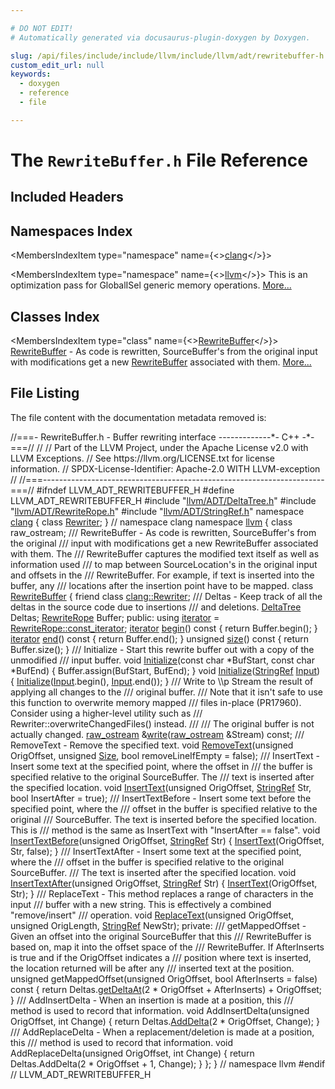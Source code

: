 ```yaml
---

# DO NOT EDIT!
# Automatically generated via docusaurus-plugin-doxygen by Doxygen.

slug: /api/files/include/include/llvm/include/llvm/adt/rewritebuffer-h
custom_edit_url: null
keywords:
  - doxygen
  - reference
  - file

---
```





# The `RewriteBuffer.h` File Reference

<DoxygenPage pluginConfig={pluginConfig}>



## Included Headers

<IncludesList>
<IncludesListItem
  filePath="llvm/ADT/DeltaTree.h"
  permalink="/docs/api/files/include/include/llvm/include/llvm/adt/deltatree-h"
  isLocal="true" />
<IncludesListItem
  filePath="llvm/ADT/RewriteRope.h"
  permalink="/docs/api/files/include/include/llvm/include/llvm/adt/rewriterope-h"
  isLocal="true" />
<IncludesListItem
  filePath="llvm/ADT/StringRef.h"
  permalink="/docs/api/files/include/include/llvm/include/llvm/adt/stringref-h"
  isLocal="true" />
</IncludesList>

## Namespaces Index

<MembersIndex>

<MembersIndexItem
  type="namespace"
  name={<><a href="/docs/api/namespaces/clang">clang</a></>}>
</MembersIndexItem>

<MembersIndexItem
  type="namespace"
  name={<><a href="/docs/api/namespaces/llvm">llvm</a></>}>
This is an optimization pass for GlobalISel generic memory operations. <a href="/docs/api/namespaces/llvm/#details">More...</a>
</MembersIndexItem>

</MembersIndex>

## Classes Index

<MembersIndex>

<MembersIndexItem
  type="class"
  name={<><a href="/docs/api/classes/llvm/rewritebuffer">RewriteBuffer</a></>}>
<a href="/docs/api/classes/llvm/rewritebuffer">RewriteBuffer</a> - As code is rewritten, SourceBuffer&#39;s from the original input with modifications get a new <a href="/docs/api/classes/llvm/rewritebuffer">RewriteBuffer</a> associated with them. <a href="/docs/api/classes/llvm/rewritebuffer/#details">More...</a>
</MembersIndexItem>

</MembersIndex>


## File Listing

The file content with the documentation metadata removed is:

<ProgramListing>

<Link id="l00001" /><CodeLine lineNumber="1"><Highlight kind="comment">//===- RewriteBuffer.h - Buffer rewriting interface -------------&#42;- C++ -&#42;-===//</Highlight><Highlight kind="normal"></Highlight></CodeLine>
<Link id="l00002" /><CodeLine lineNumber="2"><Highlight kind="normal"></Highlight><Highlight kind="comment">//</Highlight><Highlight kind="normal"></Highlight></CodeLine>
<Link id="l00003" /><CodeLine lineNumber="3"><Highlight kind="normal"></Highlight><Highlight kind="comment">// Part of the LLVM Project, under the Apache License v2.0 with LLVM Exceptions.</Highlight><Highlight kind="normal"></Highlight></CodeLine>
<Link id="l00004" /><CodeLine lineNumber="4"><Highlight kind="normal"></Highlight><Highlight kind="comment">// See https://llvm.org/LICENSE.txt for license information.</Highlight><Highlight kind="normal"></Highlight></CodeLine>
<Link id="l00005" /><CodeLine lineNumber="5"><Highlight kind="normal"></Highlight><Highlight kind="comment">// SPDX-License-Identifier: Apache-2.0 WITH LLVM-exception</Highlight><Highlight kind="normal"></Highlight></CodeLine>
<Link id="l00006" /><CodeLine lineNumber="6"><Highlight kind="normal"></Highlight><Highlight kind="comment">//</Highlight><Highlight kind="normal"></Highlight></CodeLine>
<Link id="l00007" /><CodeLine lineNumber="7"><Highlight kind="normal"></Highlight><Highlight kind="comment">//===----------------------------------------------------------------------===//</Highlight><Highlight kind="normal"></Highlight></CodeLine>
<Link id="l00008" /><CodeLine lineNumber="8"><Highlight kind="normal"></Highlight></CodeLine>
<Link id="l00009" /><CodeLine lineNumber="9"><Highlight kind="normal"></Highlight><Highlight kind="preprocessor">#ifndef LLVM&#95;ADT&#95;REWRITEBUFFER&#95;H</Highlight><Highlight kind="normal"></Highlight></CodeLine>
<Link id="l00010" /><CodeLine lineNumber="10"><Highlight kind="normal"></Highlight><Highlight kind="preprocessor">#define LLVM&#95;ADT&#95;REWRITEBUFFER&#95;H</Highlight><Highlight kind="normal"></Highlight></CodeLine>
<Link id="l00011" /><CodeLine lineNumber="11"><Highlight kind="normal"></Highlight></CodeLine>
<Link id="l00012" /><CodeLine lineNumber="12"><Highlight kind="normal"></Highlight><Highlight kind="preprocessor">#include &quot;<a href="/docs/api/files/include/include/llvm/include/llvm/adt/deltatree-h">llvm/ADT/DeltaTree.h</a>&quot;</Highlight><Highlight kind="normal"></Highlight></CodeLine>
<Link id="l00013" /><CodeLine lineNumber="13"><Highlight kind="normal"></Highlight><Highlight kind="preprocessor">#include &quot;<a href="/docs/api/files/include/include/llvm/include/llvm/adt/rewriterope-h">llvm/ADT/RewriteRope.h</a>&quot;</Highlight><Highlight kind="normal"></Highlight></CodeLine>
<Link id="l00014" /><CodeLine lineNumber="14"><Highlight kind="normal"></Highlight><Highlight kind="preprocessor">#include &quot;<a href="/docs/api/files/include/include/llvm/include/llvm/adt/stringref-h">llvm/ADT/StringRef.h</a>&quot;</Highlight><Highlight kind="normal"></Highlight></CodeLine>
<Link id="l00015" /><CodeLine lineNumber="15"><Highlight kind="normal"></Highlight></CodeLine>
<Link id="l00016" /><CodeLine lineNumber="16" lineLink="/docs/api/namespaces/clang"><Highlight kind="normal"></Highlight><Highlight kind="keyword">namespace </Highlight><Highlight kind="normal"><a href="/docs/api/namespaces/clang">clang</a> &#123;</Highlight></CodeLine>
<Link id="l00017" /><CodeLine lineNumber="17"><Highlight kind="normal"></Highlight><Highlight kind="keyword">class </Highlight><Highlight kind="normal"><a href="/docs/api/files/lib/lib/codegen/virtregmap-cpp/#a1ad52109a2ff430460c8776286b97b2e">Rewriter</a>;</Highlight></CodeLine>
<Link id="l00018" /><CodeLine lineNumber="18"><Highlight kind="normal">&#125; </Highlight><Highlight kind="comment">// namespace clang</Highlight><Highlight kind="normal"></Highlight></CodeLine>
<Link id="l00019" /><CodeLine lineNumber="19"><Highlight kind="normal"></Highlight></CodeLine>
<Link id="l00020" /><CodeLine lineNumber="20"><Highlight kind="normal"></Highlight><Highlight kind="keyword">namespace </Highlight><Highlight kind="normal"><a href="/docs/api/namespaces/llvm">llvm</a> &#123;</Highlight></CodeLine>
<Link id="l00021" /><CodeLine lineNumber="21"><Highlight kind="normal"></Highlight></CodeLine>
<Link id="l00022" /><CodeLine lineNumber="22"><Highlight kind="normal"></Highlight><Highlight kind="keyword">class </Highlight><Highlight kind="normal">raw&#95;ostream;</Highlight></CodeLine>
<Link id="l00023" /><CodeLine lineNumber="23"><Highlight kind="normal"></Highlight><Highlight kind="comment"></Highlight></CodeLine>
<Link id="l00024" /><CodeLine lineNumber="24"><Highlight kind="comment">/// RewriteBuffer - As code is rewritten, SourceBuffer&#39;s from the original</Highlight></CodeLine>
<Link id="l00025" /><CodeLine lineNumber="25"><Highlight kind="comment">/// input with modifications get a new RewriteBuffer associated with them.  The</Highlight></CodeLine>
<Link id="l00026" /><CodeLine lineNumber="26"><Highlight kind="comment">/// RewriteBuffer captures the modified text itself as well as information used</Highlight></CodeLine>
<Link id="l00027" /><CodeLine lineNumber="27"><Highlight kind="comment">/// to map between SourceLocation&#39;s in the original input and offsets in the</Highlight></CodeLine>
<Link id="l00028" /><CodeLine lineNumber="28"><Highlight kind="comment">/// RewriteBuffer.  For example, if text is inserted into the buffer, any</Highlight></CodeLine>
<Link id="l00029" /><CodeLine lineNumber="29"><Highlight kind="comment">/// locations after the insertion point have to be mapped.</Highlight><Highlight kind="normal"></Highlight></CodeLine>
<Link id="l00030" /><CodeLine lineNumber="30" lineLink="/docs/api/classes/llvm/rewritebuffer"><Highlight kind="normal"></Highlight><Highlight kind="keyword">class </Highlight><Highlight kind="normal"><a href="/docs/api/classes/llvm/rewritebuffer">RewriteBuffer</a> &#123;</Highlight></CodeLine>
<Link id="l00031" /><CodeLine lineNumber="31" lineLink="/docs/api/classes/llvm/rewritebuffer/#a6858b60c9b365d29f2cea3e024bf8e62"><Highlight kind="normal">  </Highlight><Highlight kind="keyword">friend</Highlight><Highlight kind="normal"> </Highlight><Highlight kind="keyword">class </Highlight><Highlight kind="normal"><a href="/docs/api/classes/llvm/rewritebuffer/#a6858b60c9b365d29f2cea3e024bf8e62">clang::Rewriter</a>;</Highlight></CodeLine>
<Link id="l00032" /><CodeLine lineNumber="32"><Highlight kind="normal"></Highlight><Highlight kind="comment"></Highlight></CodeLine>
<Link id="l00033" /><CodeLine lineNumber="33"><Highlight kind="comment">  /// Deltas - Keep track of all the deltas in the source code due to insertions</Highlight></CodeLine>
<Link id="l00034" /><CodeLine lineNumber="34"><Highlight kind="comment">  /// and deletions.</Highlight><Highlight kind="normal"></Highlight></CodeLine>
<Link id="l00035" /><CodeLine lineNumber="35"><Highlight kind="normal">  <a href="/docs/api/classes/llvm/deltatree">DeltaTree</a> Deltas;</Highlight></CodeLine>
<Link id="l00036" /><CodeLine lineNumber="36"><Highlight kind="normal"></Highlight></CodeLine>
<Link id="l00037" /><CodeLine lineNumber="37"><Highlight kind="normal">  <a href="/docs/api/classes/llvm/rewriterope">RewriteRope</a> Buffer;</Highlight></CodeLine>
<Link id="l00038" /><CodeLine lineNumber="38"><Highlight kind="normal"></Highlight></CodeLine>
<Link id="l00039" /><CodeLine lineNumber="39"><Highlight kind="normal"></Highlight><Highlight kind="keyword">public</Highlight><Highlight kind="normal">:</Highlight></CodeLine>
<Link id="l00040" /><CodeLine lineNumber="40" lineLink="/docs/api/classes/llvm/rewritebuffer/#ab672c063a54889c173d84d3ef5e40942"><Highlight kind="normal">  </Highlight><Highlight kind="keyword">using </Highlight><Highlight kind="normal"><a href="/docs/api/classes/llvm/rewritebuffer/#ab672c063a54889c173d84d3ef5e40942">iterator</a> = <a href="/docs/api/classes/llvm/rewriterope/#aae0632a23e919ec6285c0cd7e7839ce5">RewriteRope::const&#95;iterator</a>;</Highlight></CodeLine>
<Link id="l00041" /><CodeLine lineNumber="41"><Highlight kind="normal"></Highlight></CodeLine>
<Link id="l00042" /><CodeLine lineNumber="42" lineLink="/docs/api/classes/llvm/rewritebuffer/#a856895feec13424f426516cba22ec8df"><Highlight kind="normal">  <a href="/docs/api/classes/llvm/rewritebuffer/#ab672c063a54889c173d84d3ef5e40942">iterator</a> <a href="/docs/api/classes/llvm/rewritebuffer/#a856895feec13424f426516cba22ec8df">begin</a>()</Highlight><Highlight kind="keyword"> const </Highlight><Highlight kind="normal">&#123; </Highlight><Highlight kind="keywordflow">return</Highlight><Highlight kind="normal"> Buffer.begin(); &#125;</Highlight></CodeLine>
<Link id="l00043" /><CodeLine lineNumber="43" lineLink="/docs/api/classes/llvm/rewritebuffer/#a0f93f5b96aae17e8e801734dd13f3ea6"><Highlight kind="normal">  <a href="/docs/api/classes/llvm/rewritebuffer/#ab672c063a54889c173d84d3ef5e40942">iterator</a> <a href="/docs/api/classes/llvm/rewritebuffer/#a0f93f5b96aae17e8e801734dd13f3ea6">end</a>()</Highlight><Highlight kind="keyword"> const </Highlight><Highlight kind="normal">&#123; </Highlight><Highlight kind="keywordflow">return</Highlight><Highlight kind="normal"> Buffer.end(); &#125;</Highlight></CodeLine>
<Link id="l00044" /><CodeLine lineNumber="44" lineLink="/docs/api/classes/llvm/rewritebuffer/#a4b6a74c2bda71f4a5184e57239c3bda4"><Highlight kind="normal">  </Highlight><Highlight kind="keywordtype">unsigned</Highlight><Highlight kind="normal"> <a href="/docs/api/classes/llvm/rewritebuffer/#a4b6a74c2bda71f4a5184e57239c3bda4">size</a>()</Highlight><Highlight kind="keyword"> const </Highlight><Highlight kind="normal">&#123; </Highlight><Highlight kind="keywordflow">return</Highlight><Highlight kind="normal"> Buffer.size(); &#125;</Highlight></CodeLine>
<Link id="l00045" /><CodeLine lineNumber="45"><Highlight kind="normal"></Highlight><Highlight kind="comment"></Highlight></CodeLine>
<Link id="l00046" /><CodeLine lineNumber="46"><Highlight kind="comment">  /// Initialize - Start this rewrite buffer out with a copy of the unmodified</Highlight></CodeLine>
<Link id="l00047" /><CodeLine lineNumber="47"><Highlight kind="comment">  /// input buffer.</Highlight><Highlight kind="normal"></Highlight></CodeLine>
<Link id="l00048" /><CodeLine lineNumber="48" lineLink="/docs/api/classes/llvm/rewritebuffer/#aad911b0b688a9a92ea8ef85f80cfa9c1"><Highlight kind="normal">  </Highlight><Highlight kind="keywordtype">void</Highlight><Highlight kind="normal"> <a href="/docs/api/classes/llvm/rewritebuffer/#aad911b0b688a9a92ea8ef85f80cfa9c1">Initialize</a>(</Highlight><Highlight kind="keyword">const</Highlight><Highlight kind="normal"> </Highlight><Highlight kind="keywordtype">char</Highlight><Highlight kind="normal"> &#42;BufStart, </Highlight><Highlight kind="keyword">const</Highlight><Highlight kind="normal"> </Highlight><Highlight kind="keywordtype">char</Highlight><Highlight kind="normal"> &#42;BufEnd) &#123;</Highlight></CodeLine>
<Link id="l00049" /><CodeLine lineNumber="49"><Highlight kind="normal">    Buffer.assign(BufStart, BufEnd);</Highlight></CodeLine>
<Link id="l00050" /><CodeLine lineNumber="50"><Highlight kind="normal">  &#125;</Highlight></CodeLine>
<Link id="l00051" /><CodeLine lineNumber="51" lineLink="/docs/api/classes/llvm/rewritebuffer/#acc1e891f99ade3d225acd7c67cb41522"><Highlight kind="normal">  </Highlight><Highlight kind="keywordtype">void</Highlight><Highlight kind="normal"> <a href="/docs/api/classes/llvm/rewritebuffer/#acc1e891f99ade3d225acd7c67cb41522">Initialize</a>(<a href="/docs/api/classes/llvm/stringref">StringRef</a> <a href="/docs/api/classes/input">Input</a>) &#123; <a href="/docs/api/classes/llvm/rewritebuffer/#acc1e891f99ade3d225acd7c67cb41522">Initialize</a>(<a href="/docs/api/classes/input">Input</a>.begin(), <a href="/docs/api/classes/input">Input</a>.end()); &#125;</Highlight></CodeLine>
<Link id="l00052" /><CodeLine lineNumber="52"><Highlight kind="normal"></Highlight><Highlight kind="comment"></Highlight></CodeLine>
<Link id="l00053" /><CodeLine lineNumber="53"><Highlight kind="comment">  /// Write to \\p Stream the result of applying all changes to the</Highlight></CodeLine>
<Link id="l00054" /><CodeLine lineNumber="54"><Highlight kind="comment">  /// original buffer.</Highlight></CodeLine>
<Link id="l00055" /><CodeLine lineNumber="55"><Highlight kind="comment">  /// Note that it isn&#39;t safe to use this function to overwrite memory mapped</Highlight></CodeLine>
<Link id="l00056" /><CodeLine lineNumber="56"><Highlight kind="comment">  /// files in-place (PR17960). Consider using a higher-level utility such as</Highlight></CodeLine>
<Link id="l00057" /><CodeLine lineNumber="57"><Highlight kind="comment">  /// Rewriter::overwriteChangedFiles() instead.</Highlight></CodeLine>
<Link id="l00058" /><CodeLine lineNumber="58"><Highlight kind="comment">  ///</Highlight></CodeLine>
<Link id="l00059" /><CodeLine lineNumber="59"><Highlight kind="comment">  /// The original buffer is not actually changed.</Highlight><Highlight kind="normal"></Highlight></CodeLine>
<Link id="l00060" /><CodeLine lineNumber="60"><Highlight kind="normal">  <a href="/docs/api/classes/llvm/raw-ostream">raw&#95;ostream</a> &amp;<a href="/docs/api/classes/llvm/rewritebuffer/#a0b72d3db59db1731c63217c291929ced">write</a>(<a href="/docs/api/classes/llvm/raw-ostream">raw&#95;ostream</a> &amp;Stream) </Highlight><Highlight kind="keyword">const</Highlight><Highlight kind="normal">;</Highlight></CodeLine>
<Link id="l00061" /><CodeLine lineNumber="61"><Highlight kind="normal"></Highlight><Highlight kind="comment"></Highlight></CodeLine>
<Link id="l00062" /><CodeLine lineNumber="62"><Highlight kind="comment">  /// RemoveText - Remove the specified text.</Highlight><Highlight kind="normal"></Highlight></CodeLine>
<Link id="l00063" /><CodeLine lineNumber="63"><Highlight kind="normal">  </Highlight><Highlight kind="keywordtype">void</Highlight><Highlight kind="normal"> <a href="/docs/api/classes/llvm/rewritebuffer/#a08eea0e9e695bc7d1e025b211aebeae9">RemoveText</a>(</Highlight><Highlight kind="keywordtype">unsigned</Highlight><Highlight kind="normal"> OrigOffset, </Highlight><Highlight kind="keywordtype">unsigned</Highlight><Highlight kind="normal"> <a href="/docs/api/files/lib/lib/analysis/inlineorder-cpp/#a7ee6f0cb51c3b9056199e9a0001fe8c3a6f6cb72d544962fa333e2e34ce64f719">Size</a>,</Highlight></CodeLine>
<Link id="l00064" /><CodeLine lineNumber="64"><Highlight kind="normal">                  </Highlight><Highlight kind="keywordtype">bool</Highlight><Highlight kind="normal"> removeLineIfEmpty = </Highlight><Highlight kind="keyword">false</Highlight><Highlight kind="normal">);</Highlight></CodeLine>
<Link id="l00065" /><CodeLine lineNumber="65"><Highlight kind="normal"></Highlight><Highlight kind="comment"></Highlight></CodeLine>
<Link id="l00066" /><CodeLine lineNumber="66"><Highlight kind="comment">  /// InsertText - Insert some text at the specified point, where the offset in</Highlight></CodeLine>
<Link id="l00067" /><CodeLine lineNumber="67"><Highlight kind="comment">  /// the buffer is specified relative to the original SourceBuffer.  The</Highlight></CodeLine>
<Link id="l00068" /><CodeLine lineNumber="68"><Highlight kind="comment">  /// text is inserted after the specified location.</Highlight><Highlight kind="normal"></Highlight></CodeLine>
<Link id="l00069" /><CodeLine lineNumber="69"><Highlight kind="normal">  </Highlight><Highlight kind="keywordtype">void</Highlight><Highlight kind="normal"> <a href="/docs/api/classes/llvm/rewritebuffer/#a3b5f8de8f5f0ee46177d2cf2281ea475">InsertText</a>(</Highlight><Highlight kind="keywordtype">unsigned</Highlight><Highlight kind="normal"> OrigOffset, <a href="/docs/api/classes/llvm/stringref">StringRef</a> Str, </Highlight><Highlight kind="keywordtype">bool</Highlight><Highlight kind="normal"> InsertAfter = </Highlight><Highlight kind="keyword">true</Highlight><Highlight kind="normal">);</Highlight></CodeLine>
<Link id="l00070" /><CodeLine lineNumber="70"><Highlight kind="normal"></Highlight><Highlight kind="comment"></Highlight></CodeLine>
<Link id="l00071" /><CodeLine lineNumber="71"><Highlight kind="comment">  /// InsertTextBefore - Insert some text before the specified point, where the</Highlight></CodeLine>
<Link id="l00072" /><CodeLine lineNumber="72"><Highlight kind="comment">  /// offset in the buffer is specified relative to the original</Highlight></CodeLine>
<Link id="l00073" /><CodeLine lineNumber="73"><Highlight kind="comment">  /// SourceBuffer. The text is inserted before the specified location.  This is</Highlight></CodeLine>
<Link id="l00074" /><CodeLine lineNumber="74"><Highlight kind="comment">  /// method is the same as InsertText with &quot;InsertAfter == false&quot;.</Highlight><Highlight kind="normal"></Highlight></CodeLine>
<Link id="l00075" /><CodeLine lineNumber="75" lineLink="/docs/api/classes/llvm/rewritebuffer/#a4c5e6f816e760c0e7299045e9143c072"><Highlight kind="normal">  </Highlight><Highlight kind="keywordtype">void</Highlight><Highlight kind="normal"> <a href="/docs/api/classes/llvm/rewritebuffer/#a4c5e6f816e760c0e7299045e9143c072">InsertTextBefore</a>(</Highlight><Highlight kind="keywordtype">unsigned</Highlight><Highlight kind="normal"> OrigOffset, <a href="/docs/api/classes/llvm/stringref">StringRef</a> Str) &#123;</Highlight></CodeLine>
<Link id="l00076" /><CodeLine lineNumber="76"><Highlight kind="normal">    <a href="/docs/api/classes/llvm/rewritebuffer/#a3b5f8de8f5f0ee46177d2cf2281ea475">InsertText</a>(OrigOffset, Str, </Highlight><Highlight kind="keyword">false</Highlight><Highlight kind="normal">);</Highlight></CodeLine>
<Link id="l00077" /><CodeLine lineNumber="77"><Highlight kind="normal">  &#125;</Highlight></CodeLine>
<Link id="l00078" /><CodeLine lineNumber="78"><Highlight kind="normal"></Highlight><Highlight kind="comment"></Highlight></CodeLine>
<Link id="l00079" /><CodeLine lineNumber="79"><Highlight kind="comment">  /// InsertTextAfter - Insert some text at the specified point, where the</Highlight></CodeLine>
<Link id="l00080" /><CodeLine lineNumber="80"><Highlight kind="comment">  /// offset in the buffer is specified relative to the original SourceBuffer.</Highlight></CodeLine>
<Link id="l00081" /><CodeLine lineNumber="81"><Highlight kind="comment">  /// The text is inserted after the specified location.</Highlight><Highlight kind="normal"></Highlight></CodeLine>
<Link id="l00082" /><CodeLine lineNumber="82" lineLink="/docs/api/classes/llvm/rewritebuffer/#afd5c73017f12ea37edde955b7ddc07ba"><Highlight kind="normal">  </Highlight><Highlight kind="keywordtype">void</Highlight><Highlight kind="normal"> <a href="/docs/api/classes/llvm/rewritebuffer/#afd5c73017f12ea37edde955b7ddc07ba">InsertTextAfter</a>(</Highlight><Highlight kind="keywordtype">unsigned</Highlight><Highlight kind="normal"> OrigOffset, <a href="/docs/api/classes/llvm/stringref">StringRef</a> Str) &#123;</Highlight></CodeLine>
<Link id="l00083" /><CodeLine lineNumber="83"><Highlight kind="normal">    <a href="/docs/api/classes/llvm/rewritebuffer/#a3b5f8de8f5f0ee46177d2cf2281ea475">InsertText</a>(OrigOffset, Str);</Highlight></CodeLine>
<Link id="l00084" /><CodeLine lineNumber="84"><Highlight kind="normal">  &#125;</Highlight></CodeLine>
<Link id="l00085" /><CodeLine lineNumber="85"><Highlight kind="normal"></Highlight><Highlight kind="comment"></Highlight></CodeLine>
<Link id="l00086" /><CodeLine lineNumber="86"><Highlight kind="comment">  /// ReplaceText - This method replaces a range of characters in the input</Highlight></CodeLine>
<Link id="l00087" /><CodeLine lineNumber="87"><Highlight kind="comment">  /// buffer with a new string.  This is effectively a combined &quot;remove/insert&quot;</Highlight></CodeLine>
<Link id="l00088" /><CodeLine lineNumber="88"><Highlight kind="comment">  /// operation.</Highlight><Highlight kind="normal"></Highlight></CodeLine>
<Link id="l00089" /><CodeLine lineNumber="89"><Highlight kind="normal">  </Highlight><Highlight kind="keywordtype">void</Highlight><Highlight kind="normal"> <a href="/docs/api/classes/llvm/rewritebuffer/#af4da15ad7c70b2c9ac934adf213819f7">ReplaceText</a>(</Highlight><Highlight kind="keywordtype">unsigned</Highlight><Highlight kind="normal"> OrigOffset, </Highlight><Highlight kind="keywordtype">unsigned</Highlight><Highlight kind="normal"> OrigLength, <a href="/docs/api/classes/llvm/stringref">StringRef</a> NewStr);</Highlight></CodeLine>
<Link id="l00090" /><CodeLine lineNumber="90"><Highlight kind="normal"></Highlight></CodeLine>
<Link id="l00091" /><CodeLine lineNumber="91"><Highlight kind="normal"></Highlight><Highlight kind="keyword">private</Highlight><Highlight kind="normal">:</Highlight><Highlight kind="comment"></Highlight></CodeLine>
<Link id="l00092" /><CodeLine lineNumber="92"><Highlight kind="comment">  /// getMappedOffset - Given an offset into the original SourceBuffer that this</Highlight></CodeLine>
<Link id="l00093" /><CodeLine lineNumber="93"><Highlight kind="comment">  /// RewriteBuffer is based on, map it into the offset space of the</Highlight></CodeLine>
<Link id="l00094" /><CodeLine lineNumber="94"><Highlight kind="comment">  /// RewriteBuffer.  If AfterInserts is true and if the OrigOffset indicates a</Highlight></CodeLine>
<Link id="l00095" /><CodeLine lineNumber="95"><Highlight kind="comment">  /// position where text is inserted, the location returned will be after any</Highlight></CodeLine>
<Link id="l00096" /><CodeLine lineNumber="96"><Highlight kind="comment">  /// inserted text at the position.</Highlight><Highlight kind="normal"></Highlight></CodeLine>
<Link id="l00097" /><CodeLine lineNumber="97"><Highlight kind="normal">  </Highlight><Highlight kind="keywordtype">unsigned</Highlight><Highlight kind="normal"> getMappedOffset(</Highlight><Highlight kind="keywordtype">unsigned</Highlight><Highlight kind="normal"> OrigOffset,</Highlight></CodeLine>
<Link id="l00098" /><CodeLine lineNumber="98"><Highlight kind="normal">                           </Highlight><Highlight kind="keywordtype">bool</Highlight><Highlight kind="normal"> AfterInserts = </Highlight><Highlight kind="keyword">false</Highlight><Highlight kind="normal">)</Highlight><Highlight kind="keyword"> const </Highlight><Highlight kind="normal">&#123;</Highlight></CodeLine>
<Link id="l00099" /><CodeLine lineNumber="99"><Highlight kind="normal">    </Highlight><Highlight kind="keywordflow">return</Highlight><Highlight kind="normal"> Deltas.<a href="/docs/api/classes/llvm/deltatree/#a9d2add1ca152069aa7cd796d3e7c552e">getDeltaAt</a>(2 &#42; OrigOffset + AfterInserts) + OrigOffset;</Highlight></CodeLine>
<Link id="l00100" /><CodeLine lineNumber="100"><Highlight kind="normal">  &#125;</Highlight></CodeLine>
<Link id="l00101" /><CodeLine lineNumber="101"><Highlight kind="normal"></Highlight><Highlight kind="comment"></Highlight></CodeLine>
<Link id="l00102" /><CodeLine lineNumber="102"><Highlight kind="comment">  /// AddInsertDelta - When an insertion is made at a position, this</Highlight></CodeLine>
<Link id="l00103" /><CodeLine lineNumber="103"><Highlight kind="comment">  /// method is used to record that information.</Highlight><Highlight kind="normal"></Highlight></CodeLine>
<Link id="l00104" /><CodeLine lineNumber="104"><Highlight kind="normal">  </Highlight><Highlight kind="keywordtype">void</Highlight><Highlight kind="normal"> AddInsertDelta(</Highlight><Highlight kind="keywordtype">unsigned</Highlight><Highlight kind="normal"> OrigOffset, </Highlight><Highlight kind="keywordtype">int</Highlight><Highlight kind="normal"> Change) &#123;</Highlight></CodeLine>
<Link id="l00105" /><CodeLine lineNumber="105"><Highlight kind="normal">    </Highlight><Highlight kind="keywordflow">return</Highlight><Highlight kind="normal"> Deltas.<a href="/docs/api/classes/llvm/deltatree/#a65b2200df7c029fc766e3486c6629ae5">AddDelta</a>(2 &#42; OrigOffset, Change);</Highlight></CodeLine>
<Link id="l00106" /><CodeLine lineNumber="106"><Highlight kind="normal">  &#125;</Highlight></CodeLine>
<Link id="l00107" /><CodeLine lineNumber="107"><Highlight kind="normal"></Highlight><Highlight kind="comment"></Highlight></CodeLine>
<Link id="l00108" /><CodeLine lineNumber="108"><Highlight kind="comment">  /// AddReplaceDelta - When a replacement/deletion is made at a position, this</Highlight></CodeLine>
<Link id="l00109" /><CodeLine lineNumber="109"><Highlight kind="comment">  /// method is used to record that information.</Highlight><Highlight kind="normal"></Highlight></CodeLine>
<Link id="l00110" /><CodeLine lineNumber="110"><Highlight kind="normal">  </Highlight><Highlight kind="keywordtype">void</Highlight><Highlight kind="normal"> AddReplaceDelta(</Highlight><Highlight kind="keywordtype">unsigned</Highlight><Highlight kind="normal"> OrigOffset, </Highlight><Highlight kind="keywordtype">int</Highlight><Highlight kind="normal"> Change) &#123;</Highlight></CodeLine>
<Link id="l00111" /><CodeLine lineNumber="111"><Highlight kind="normal">    </Highlight><Highlight kind="keywordflow">return</Highlight><Highlight kind="normal"> Deltas.AddDelta(2 &#42; OrigOffset + 1, Change);</Highlight></CodeLine>
<Link id="l00112" /><CodeLine lineNumber="112"><Highlight kind="normal">  &#125;</Highlight></CodeLine>
<Link id="l00113" /><CodeLine lineNumber="113"><Highlight kind="normal">&#125;;</Highlight></CodeLine>
<Link id="l00114" /><CodeLine lineNumber="114"><Highlight kind="normal"></Highlight></CodeLine>
<Link id="l00115" /><CodeLine lineNumber="115"><Highlight kind="normal">&#125; </Highlight><Highlight kind="comment">// namespace llvm</Highlight><Highlight kind="normal"></Highlight></CodeLine>
<Link id="l00116" /><CodeLine lineNumber="116"><Highlight kind="normal"></Highlight></CodeLine>
<Link id="l00117" /><CodeLine lineNumber="117"><Highlight kind="normal"></Highlight><Highlight kind="preprocessor">#endif </Highlight><Highlight kind="comment">// LLVM&#95;ADT&#95;REWRITEBUFFER&#95;H</Highlight><Highlight kind="normal"></Highlight></CodeLine>

</ProgramListing>


</DoxygenPage>
